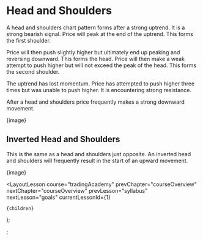 
# Head and Shoulders

A head and shoulders chart pattern forms after a strong uptrend. It is a strong bearish signal. Price will peak at the end of the uptrend. This forms the first shoulder.

Price will then push slightly higher but ultimately end up peaking and reversing downward. This forms the head. Price will then make a weak attempt to push higher but will not exceed the peak of the head. This forms the second shoulder.

The uptrend has lost momentum. Price has attempted to push higher three times but was unable to push higher. It is encountering strong resistance.

After a head and shoulders price frequently makes a strong downward movement.

{image}

## Inverted Head and Shoulders

This is the same as a head and shoulders just opposite. An inverted head and shoulders will frequently result in the start of an upward movement.

{image}

  <LayoutLesson
    course="tradingAcademy"
    prevChapter="courseOverview"
    nextChapter="courseOverview"
    prevLesson="syllabus"
    nextLesson="goals"
    currentLessonId={1}
  >
    {children}
  </LayoutLesson>
);

;

